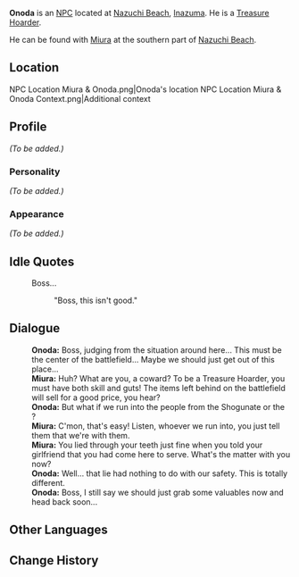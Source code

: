 {{Meta
<!-- REMOVE THIS TEMPLATE AFTER ADDING MISSING INFO -->
|missing_NPC_profile  = yes
}}
{{Character Infobox
|type             = NPC
|image            = NPC Onoda.png
|region           = Inazuma
|affiliation      = Treasure Hoarders
|title            = Treasure Hoarder
}}
'''Onoda''' is an [[NPC]] located at [[Nazuchi Beach]], [[Inazuma]]. He is a [[Treasure Hoarder]].

He can be found with [[Miura]] at the southern part of [[Nazuchi Beach]].

==Location==
<gallery>
NPC Location Miura & Onoda.png|Onoda's location
NPC Location Miura & Onoda Context.png|Additional context
</gallery>

==Profile==
<!-- detailed story/lore information goes here -->
''(To be added.)''

===Personality===
''(To be added.)''

===Appearance===
''(To be added.)''

==Idle Quotes==
{{Dialogue start}}
: {{DIcon|Idle}} Boss...
:: {{A|VO Onoda 01.ogg}} "Boss, this isn't good."
{{Dialogue end}}

==Dialogue==
{{Dialogue start}}
:'''Onoda:''' Boss, judging from the situation around here... This must be the center of the battlefield... Maybe we should just get out of this place...
:'''Miura:''' Huh? What are you, a coward? To be a Treasure Hoarder, you must have both skill and guts! The items left behind on the battlefield will sell for a good price, you hear?
:'''Onoda:''' But what if we run into the people from the Shogunate or the {{sic|resistance}}?
:'''Miura:''' C'mon, that's easy! Listen, whoever we run into, you just tell them that we're with them.
:'''Miura:''' You lied through your teeth just fine when you told your girlfriend that you had come here to serve. What's the matter with you now?
:'''Onoda:''' Well... that lie had nothing to do with our safety. This is totally different.
:'''Onoda:''' Boss, I still say we should just grab some valuables now and head back soon...
{{Dialogue end}}
<!--
==Trivia==
-->
==Other Languages==
{{Other Languages
|default_hidden = 1
|en      = Onoda
|zhs     = 小野田
|zhs_rm  = Xiǎoyětián
|zht     = 小野田
|zht_rm  = Xiǎoyětián
|ja      = 小野田
|ja_rm   = Onoda
|ko      = 오노다
|ko_rm   = Onoda
|es      = Onoda
|fr      = Onoda
|ru      = Онода
|th      = Onoda
|vi      = Onoda
|de      = Onoda
|id      = Onoda
|pt      = Onoda
|tr      = Onoda
|it      = Onoda
}}

==Change History==
{{Change History|2.0}}